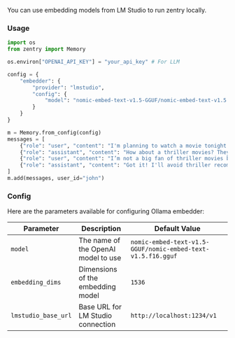 You can use embedding models from LM Studio to run zentry locally.

### Usage

```python
import os
from zentry import Memory

os.environ["OPENAI_API_KEY"] = "your_api_key" # For LLM

config = {
    "embedder": {
        "provider": "lmstudio",
        "config": {
            "model": "nomic-embed-text-v1.5-GGUF/nomic-embed-text-v1.5.f16.gguf"
        }
    }
}

m = Memory.from_config(config)
messages = [
    {"role": "user", "content": "I'm planning to watch a movie tonight. Any recommendations?"},
    {"role": "assistant", "content": "How about a thriller movies? They can be quite engaging."},
    {"role": "user", "content": "I’m not a big fan of thriller movies but I love sci-fi movies."},
    {"role": "assistant", "content": "Got it! I'll avoid thriller recommendations and suggest sci-fi movies in the future."}
]
m.add(messages, user_id="john")
```

### Config

Here are the parameters available for configuring Ollama embedder:

| Parameter | Description | Default Value |
| --- | --- | --- |
| `model` | The name of the OpenAI model to use | `nomic-embed-text-v1.5-GGUF/nomic-embed-text-v1.5.f16.gguf` |
| `embedding_dims` | Dimensions of the embedding model | `1536` |
| `lmstudio_base_url` | Base URL for LM Studio connection | `http://localhost:1234/v1` |